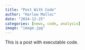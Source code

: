 ```yaml
---
title: "Post With Code"
author: "Harlow Malloc"
date: "2024-12-25"
categories: [news, code, analysis]
image: "image.jpg"
---
```


This is a post with executable code.
